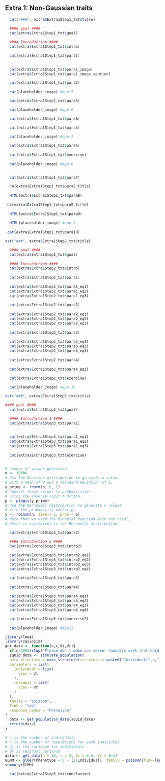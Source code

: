 
## Extra 1: Non-Gaussian traits

```r
  cat("###", extra$Extra1Step1_txt$title)
```

```r
  #### goal ####
  cat(extra$Extra1Step1_txt$goal)
  
  #### Introduction ####
  cat(extra$Extra1Step1_txt$intro)

  cat(extra$Extra1Step1_txt$para1)
  
  
  cat(extra$Extra1Step1_txt$para1_image)
  cat(extra$Extra1Step1_txt$para1_image_caption)

  cat(extra$Extra1Step1_txt$para2)
  
  cat(placeholder_image) #app 5

  cat(extra$Extra1Step1_txt$para3)

  cat(placeholder_image) #app 6

  cat(extra$Extra1Step1_txt$para6)

  cat(extra$Extra1Step1_txt$para4)
  
  cat(placeholder_image) #app 7

  cat(extra$Extra1Step1_txt$para5)
  
  cat(extra$Extra1Step1_txt$exercise)
  
  cat(placeholder_image) #app 8

  
  cat(extra$Extra1Step1_txt$para7)

  h4(extra$Extra1Step1_txt$para8_title)  
  
  HTML(extra$Extra1Step1_txt$para8)
  
 h4(extra$Extra1Step1_txt$para9_title)
  
  HTML(extra$Extra1Step1_txt$para9)
  
  HTML(placeholder_image) #app 9
  
 cat(extra$Extra1Step1_txt$para10)


```

```r
cat("###", extra$Extra1Step2_txt$title)
```

```r
  #### goal ####
  cat(extra$Extra1Step2_txt$goal)
  
  #### Introduction ####
  cat(extra$Extra1Step2_txt$intro)
  
  cat(extra$Extra1Step2_txt$para1)
  
  cat(extra$Extra1Step2_txt$para1_eq1)
  cat(extra$Extra1Step2_txt$para1_eq2)
  cat(extra$Extra1Step2_txt$para1_eq3)
  
  cat(extra$Extra1Step2_txt$para2)
  
  cat(extra$Extra1Step2_txt$para2_eq1)
  cat(extra$Extra1Step2_txt$para2_eq2)
  cat(extra$Extra1Step2_txt$para2_eq3)
 
  cat(extra$Extra1Step2_txt$para3)
  
  cat(extra$Extra1Step2_txt$para3_eq1)
  cat(extra$Extra1Step2_txt$para3_eq2)
  cat(extra$Extra1Step2_txt$para3_eq3)
  
  cat(extra$Extra1Step2_txt$para4)
  
  cat(extra$Extra1Step2_txt$para4_eq1)
  
  cat(extra$Extra1Step2_txt$exercise)

  cat(placeholder_image) #app 10

```

```r
cat("###", extra$Extra1Step3_txt$title)
```

```r
#### goal ####
  cat(extra$Extra1Step3_txt$goal)

  #### Introduction 1 ####
  cat(extra$Extra1Step3_txt$para1)
  
  
  cat(extra$Extra1Step3_txt$para1_eq1)
  cat(extra$Extra1Step3_txt$para1_eq2)
  cat(extra$Extra1Step3_txt$para1_eq3)
  
  cat(extra$Extra1Step3_txt$exercise)
  
```

```r
# number of values generated
n <- 10000
# Use the Gaussian distribution to generate n values
# with a mean of 0 and a standard-deviation of 1.
y_prime <- rnorm(n, 0, 1)
# Convert these values to probabilities
# using the inverse-logit function.
p <- plogis(y_prime)
# Use the Bernoulli distribution to generate n values
# with the probability vector p.
y <- rbinom(n, size = 1, prob = p)
# Note that we used the binomial function with one trial,
# which is equivalent to the Bernoulli distribution.
```

```r
  cat(extra$Extra1Step3_txt$para2)

  #### Introduction 2 ####
  cat(extra$Extra1Step3_txt$intro2)
  
  cat(extra$Extra1Step3_txt$intro2_eq1)
  cat(extra$Extra1Step3_txt$intro2_eq2)
  cat(extra$Extra1Step3_txt$intro2_eq3)
  cat(extra$Extra1Step3_txt$intro2_eq4)

  cat(extra$Extra1Step3_txt$para3)
  
  cat(extra$Extra1Step3_txt$para4)
  
  cat(extra$Extra1Step3_txt$para4_eq1)
  cat(extra$Extra1Step3_txt$para4_eq2)
  cat(extra$Extra1Step3_txt$para4_eq3)
  cat(extra$Extra1Step3_txt$para4_eq4)

  cat(extra$Extra1Step3_txt$exercise2)
  
  cat(placeholder_image) #app11

```

```r
library(lme4)
library(squidSim)
get_data <- function(n,r,Vi,Vr){
  if(n>1000)stop("Please don't make our server hamsters work that hard..")
  squid_data <- simulate_population(
  data_structure = make_structure(structure = paste0("Individual(",n,")"), repeat_obs=r),
  parameters = list(
    Individual = list(
      vcov = Vi
    ),
    residual = list(
      vcov = Vr
    )
  ),
  family = "poisson", 
  link = "log",
  response_names = "Phenotype"
)
  data <- get_population_data(squid_data)
  return(data)
}
```

```r
# n is the number of individuals
# r is the number of repetitions for each individual
# Vi is the variance for individuals
# Vr is residual variance 
data <- get_data(n = 50, r = 2, Vi = 0.5, Vr = 0.5)
GLMM <- glmer(Phenotype ~ 0 + (1|Individual), family = poisson(link=log), data = data)
summary(GLMM)
```

```r
  cat(extra$Extra1Step3_txt$conclusion)
```
